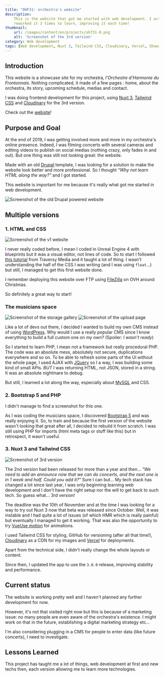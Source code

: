 ```yaml
---
title: "OHF31: orchestra's website"
description:
    This is the website that got me started with web development. I actually
    reworked it 3 times to learn, improving it each time!
thumbnail:
    url: /images/content/en/projects/ohf31-0.png
    alt: 'Screenshot of the 3rd version'
category: Web development
tags: [Web development, Nuxt 3, Tailwind CSS, Cloudinary, Vercel, Showcase]
---
```


## Introduction

This website is a showcase site for my orchestra, _l'Orchestre d'Harmonie du
Frontonnais_. Nothing complicated, it made of a few pages : home, about the
orchestra, its story, upcoming schedule, medias and contact.

I was doing frontend development for this project, using
[Nuxt 3](https://nuxt.com), [Tailwind CSS](https://tailwindcss.com) and
[Cloudinary](https://cloudinary.com) for the 3rd version.

Check out the [website](https://ohf31.fr)!

## Purpose and Goal

At the end of 2019, I was getting involved more and more in my orchestra's
online presence. Indeed, I was filming concerts with several cameras and editing
videos to publish on social medias (nothing crazy, only fades in and out). But
one thing was still not looking great: the website.

Made with an old [Drupal](https://www.drupal.org/) template, I was looking for a
solution to make the website look better and more professional. So I thought
_“Why not learn HTML along the way?”_ and I got started.

This website is important for me because it's really what got me started in web
development.

![Screenshot of the old Drupal powered website](/images/content/en/projects/ohf31-1.png)

## Multiple versions

### 1. HTML and CSS

![Screenshot of the v1 website](/images/content/en/projects/ohf31-2.png)

I never really coded before, I mean I coded in Unreal Engine 4 with blueprints
but it was a visual editor, not lines of code. So to start I followed
[this tutorial](https://www.youtube.com/watch?v=UB1O30fR-EE) from Traversy Media
and it taught a lot of thing. I wasn't understanding the half of the CSS I was
writing (and I was using `float`...) but still, I managed to get this first
website done.

I remember deploying this website over FTP using
[FileZilla](https://filezilla-project.org/) on OVH around Christmas.

So definitely a great way to start!

### The musicians space

![Screenshot of the storage gallery](/images/content/en/projects/ohf31-3.jpg)
![Screenshot of the upload page](/images/content/en/projects/ohf31-4.jpg)

Like a lot of devs out there, I decided I wanted to build my own CMS instead of
using [WordPress](https://wordpress.com/). Why would I use a really popular CMS
since I know everything to build a full custom one on my own? (Spoiler: _I
wasn't ready_)

So I started to learn PHP, I mean not a framework but really procedural PHP. The
code was an absolute mess, absolutely not secure, duplications everywhere and so
on. To be able to refresh some parts of the Ui without the whole page, I used
AJAX with [JQuery](https://jquery.com/) so I a way, I was building some kind of
small APIs. _BUT_ I was returning HTML, not JSON, stored in a string. It was an
absolute nightmare to debug.

But still, I learned a lot along the way, especially about
[MySQL](https://www.mysql.com/) and CSS.

### 2. Bootstrap 5 and PHP

<Alert>

I didn't manage to find a screenshot for this one.

</Alert>

As I was coding the musicians space, I discovered
[Bootstrap 5](https://getbootstrap.com/) and was really enjoying it. So, to
train and because the first version of the website wasn't looking that great
after all, I decided to rebuild it from scratch. I was still using PHP for
imports (html meta tags or stuff like this) but in retrospect, it wasn't useful.

### 3. Nuxt 3 and Tailwind CSS

![Screenshot of 3rd version](/images/content/en/projects/ohf31-0.png)

The 2nd version had been released for more than a year and then... _"We need to
add an announce now that we can do concerts, and the next one is in 1 week and
half. Could you add it?"_ Sure I can but... My tech stack has changed a lot
since last year, I was only beginning learning web development and I don't have
the right setup nor the will to get back to such tech. So guess what... 3rd
version!

The deadline was the 10th of November and at the time I was looking for a way to
try out Nuxt 3 now that beta was released since October. Well, it was instable
and I had quite a lot of issues (of which HMR which is really painful) but
eventually I managed to get it working. That was also the opportunity to try
[VueUse motion](https://motion.vueuse.org/) for animations.

I used Tailwind CSS for styling, GitHub for versioning (after all that time!),
[Cloudinary](https://cloudinary.com/) as a CDN for my images and
[Vercel](https://vercel.com) for deployments.

Apart from the technical side, I didn't really change the whole layouts or
content.

Since then, I updated the app to use the `3.0.0` release, improving stability
and performance.

## Current status

The website is working pretty well and I haven't planned any further development
for now.

However, it's not that visited right now but this is because of a marketing
issue: no many people are even aware of the orchestra's existence. I might work
on that in the future, establishing a digital marketing strategy etc...

I'm also considering plugging in a CMS for people to enter data (like future
concerts), I need to investigate.

## Lessons Learned

This project has taught me a lot of things, web development at first and new
techs then, each version allowing me to learn more technologies.

